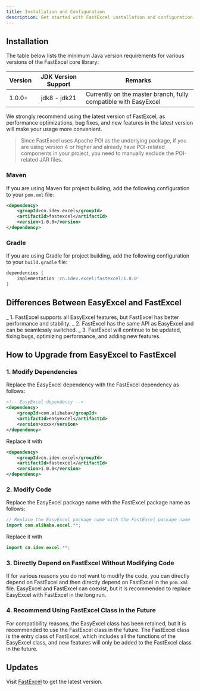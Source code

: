 ```yaml
---
title: Installation and Configuration
description: Get started with FastExcel installation and configuration
---
```


## Installation

The table below lists the minimum Java version requirements for various versions of the FastExcel core library:

| Version | JDK Version Support | Remarks                                   |
|---------|:-------------------:|-------------------------------------------|
| 1.0.0+ | jdk8 - jdk21 | Currently on the master branch, fully compatible with EasyExcel |

We strongly recommend using the latest version of FastExcel, as performance optimizations, bug fixes, and new features in the latest version will make your usage more convenient.

> Since FastExcel uses Apache POI as the underlying package, if you are using version 4 or higher and already have POI-related components in your project, you need to manually exclude the POI-related JAR files.

### Maven
If you are using Maven for project building, add the following configuration to your `pom.xml` file:
```xml
<dependency>
    <groupId>cn.idev.excel</groupId>
    <artifactId>fastexcel</artifactId>
    <version>1.0.0</version>
</dependency>
```
### Gradle
If you are using Gradle for project building, add the following configuration to your `build.gradle` file:
```gradle
dependencies {
    implementation 'cn.idev.excel:fastexcel:1.0.0'
}
```
## Differences Between EasyExcel and FastExcel
_ 1. FastExcel supports all EasyExcel features, but FastExcel has better performance and stability.
_ 2. FastExcel has the same API as EasyExcel and can be seamlessly switched.
_ 3. FastExcel will continue to be updated, fixing bugs, optimizing performance, and adding new features.

## How to Upgrade from EasyExcel to FastExcel

### 1. Modify Dependencies
Replace the EasyExcel dependency with the FastExcel dependency as follows:
```xml
<!-- EasyExcel dependency -->
<dependency>
    <groupId>com.alibaba</groupId>
    <artifactId>easyexcel</artifactId>
    <version>xxxx</version>
</dependency>
```
Replace it with
```xml
<dependency>
    <groupId>cn.idev.excel</groupId>
    <artifactId>fastexcel</artifactId>
    <version>1.0.0</version>
</dependency>
```

### 2. Modify Code
Replace the EasyExcel package name with the FastExcel package name as follows:
```java
// Replace the EasyExcel package name with the FastExcel package name
import com.alibaba.excel.**;
```
Replace it with
```java
import cn.idev.excel.**;
```
### 3. Directly Depend on FastExcel Without Modifying Code
If for various reasons you do not want to modify the code, you can directly depend on FastExcel and then directly depend on FastExcel in the `pom.xml` file.
EasyExcel and FastExcel can coexist, but it is recommended to replace EasyExcel with FastExcel in the long run.

### 4. Recommend Using FastExcel Class in the Future
For compatibility reasons, the EasyExcel class has been retained, but it is recommended to use the FastExcel class in the future. The FastExcel class is the entry class of FastExcel, which includes all the functions of the EasyExcel class, and new features will only be added to the FastExcel class in the future.

## Updates

Visit [FastExcel](https://github.com/CodePhiliaX/fastexcel) to get the latest version.
